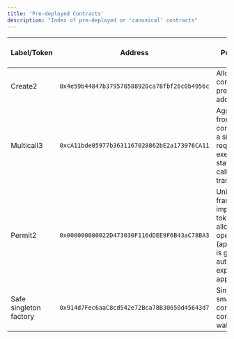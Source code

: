 ```yaml
---
title: 'Pre-deployed Contracts'
description: "Index of pre-deployed or 'canonical' contracts"
---
```


| Label/Token          | Address                                    | Purpose / Scope                                                                                                                            | Primary Interface(s) | Source / Explorer | Notes |
| -------------------- | ------------------------------------------ | ------------------------------------------------------------------------------------------------------------------------------------------ | -------------------- | ----------------- | ----- |
| Create2              | `0x4e59b44847b379578588920ca78fbf26c0b4956c` | Allows creation of contracts at predetermined addresses.                                                                               |                      |                   |       |
| Multicall3           | `0xcA11bde05977b3631167028862bE2a173976CA11` | Aggregate results from multiple contract reads into a single JSON-RPC request, and/or executes multiple state-changing calls in a single transaction. |                      |                   |       |
| Permit2              | `0x000000000022D473030F116dDEE9F6B43aC78BA3` | Uniswap's framework that improves upon token approvals by allowing batch operations (approve+transact), is gas efficient, and automatic expiration of approvals. |                      |                   |       |
| Safe singleton factory | `0x914d7Fec6aaC8cd542e72Bca78B30650d45643d7` | Single, immutable smart contract that contains all the core logic for Safe wallet functionality.                                             |                      |                   |       |
